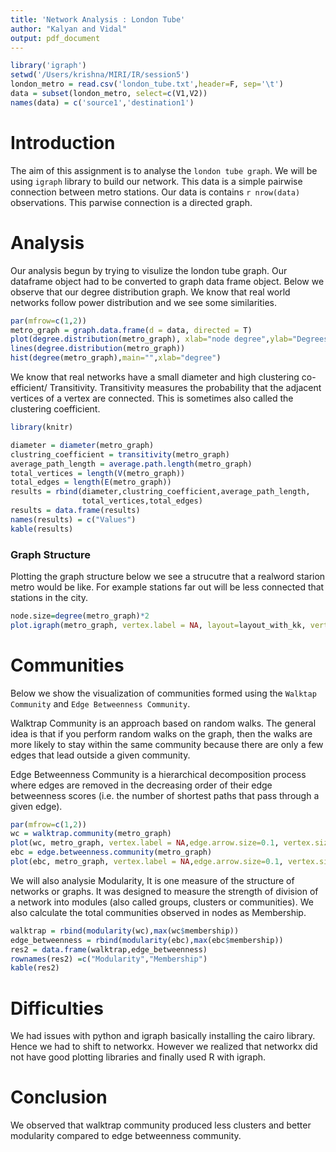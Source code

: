 ```yaml
---
title: 'Network Analysis : London Tube'
author: "Kalyan and Vidal"
output: pdf_document
---
```


```r
library('igraph')
setwd('/Users/krishna/MIRI/IR/session5')
london_metro = read.csv('london_tube.txt',header=F, sep='\t')
data = subset(london_metro, select=c(V1,V2))
names(data) = c('source1','destination1')
```

# Introduction
The aim of this assignment is to analyse the `london tube graph`. We will be using `igraph` library to build our network. This data is a simple pairwise connection between metro stations. Our data is contains `r nrow(data)` observations. This parwise connection is a directed graph.

# Analysis
Our analysis begun by trying to visulize the london tube graph. Our dataframe object had to be converted to graph data frame object. Below we observe that our degree distribution graph. We know that real world networks follow power distribution and we see some similarities. 

```r
par(mfrow=c(1,2))
metro_graph = graph.data.frame(d = data, directed = T)
plot(degree.distribution(metro_graph), xlab="node degree",ylab="Degrees")
lines(degree.distribution(metro_graph))
hist(degree(metro_graph),main="",xlab="degree")
```

We know that real networks have a small diameter and high clustering co-efficient/ Transitivity.
Transitivity measures the probability that the adjacent vertices of a vertex are connected. This is sometimes also called the clustering coefficient. 

```r
library(knitr)

diameter = diameter(metro_graph)
clustring_coefficient = transitivity(metro_graph)
average_path_length = average.path.length(metro_graph)
total_vertices = length(V(metro_graph))
total_edges = length(E(metro_graph))
results = rbind(diameter,clustring_coefficient,average_path_length,
                total_vertices,total_edges)
results = data.frame(results)
names(results) = c("Values")
kable(results)
```

### Graph Structure
Plotting the graph structure below we see a strucutre that a realword starion metro would be like. For example stations far out will be less connected that stations in the city.

```r
node.size=degree(metro_graph)*2
plot.igraph(metro_graph, vertex.label = NA, layout=layout_with_kk, vertex.color="blue",edge.arrow.size=0.1, vertex.size=node.size)
```

# Communities
Below we show the visualization of communities formed using the `Walktap Community` and `Edge Betweenness Community`.

Walktrap Community is an approach based on random walks. The general idea is that if you perform random walks on the graph, then the walks are more likely to stay within the same community because there are only a few edges that lead outside a given community.

Edge Betweenness Community is a hierarchical decomposition process where edges are removed in the decreasing order of their edge betweenness scores (i.e. the number of shortest paths that pass through a given edge).

```r
par(mfrow=c(1,2))
wc = walktrap.community(metro_graph)
plot(wc, metro_graph, vertex.label = NA,edge.arrow.size=0.1, vertex.size=node.size, main="walktrap community")
ebc = edge.betweenness.community(metro_graph)
plot(ebc, metro_graph, vertex.label = NA,edge.arrow.size=0.1, vertex.size=node.size, main="edge betweenness community")
```

We will also analysie Modularity, It is one measure of the structure of networks or graphs. It was designed to measure the strength of division of a network into modules (also called groups, clusters or communities). We also calculate the total communities observed in nodes as Membership.

```r
walktrap = rbind(modularity(wc),max(wc$membership))
edge_betweenness = rbind(modularity(ebc),max(ebc$membership))
res2 = data.frame(walktrap,edge_betweenness)
rownames(res2) =c("Modularity","Membership")
kable(res2)
```

# Difficulties
We had issues with python and igraph basically installing the cairo library. Hence we had to shift to networkx. However we realized that networkx did not have good plotting libraries and finally used R with igraph.

# Conclusion
We observed that walktrap community produced less clusters and better modularity compared to edge betweenness community.
